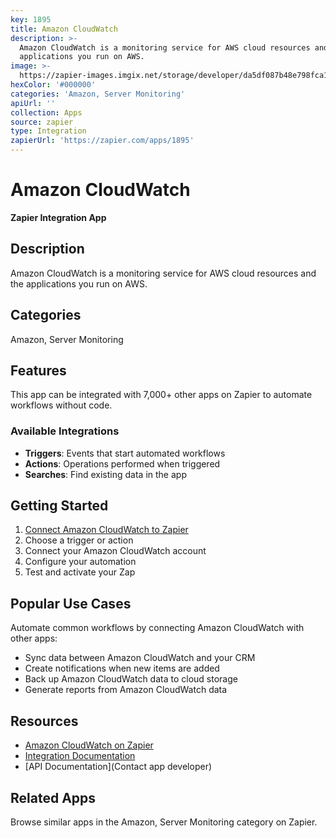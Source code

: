 ```yaml
---
key: 1895
title: Amazon CloudWatch
description: >-
  Amazon CloudWatch is a monitoring service for AWS cloud resources and the
  applications you run on AWS.
image: >-
  https://zapier-images.imgix.net/storage/developer/da5df087b48e798fca1006d085246bad.png?auto=format%2Ccompress&ixlib=python-3.0.0&q=50
hexColor: '#000000'
categories: 'Amazon, Server Monitoring'
apiUrl: ''
collection: Apps
source: zapier
type: Integration
zapierUrl: 'https://zapier.com/apps/1895'
---
```

# Amazon CloudWatch

**Zapier Integration App**

## Description

Amazon CloudWatch is a monitoring service for AWS cloud resources and the applications you run on AWS.

## Categories

Amazon, Server Monitoring

## Features

This app can be integrated with 7,000+ other apps on Zapier to automate workflows without code.

### Available Integrations

- **Triggers**: Events that start automated workflows
- **Actions**: Operations performed when triggered
- **Searches**: Find existing data in the app

## Getting Started

1. [Connect Amazon CloudWatch to Zapier](https://zapier.com/apps/1895)
2. Choose a trigger or action
3. Connect your Amazon CloudWatch account
4. Configure your automation
5. Test and activate your Zap

## Popular Use Cases

Automate common workflows by connecting Amazon CloudWatch with other apps:

- Sync data between Amazon CloudWatch and your CRM
- Create notifications when new items are added
- Back up Amazon CloudWatch data to cloud storage
- Generate reports from Amazon CloudWatch data

## Resources

- [Amazon CloudWatch on Zapier](https://zapier.com/apps/1895)
- [Integration Documentation](https://zapier.com/apps/1895/integrations)
- [API Documentation](Contact app developer)

## Related Apps

Browse similar apps in the Amazon, Server Monitoring category on Zapier.
